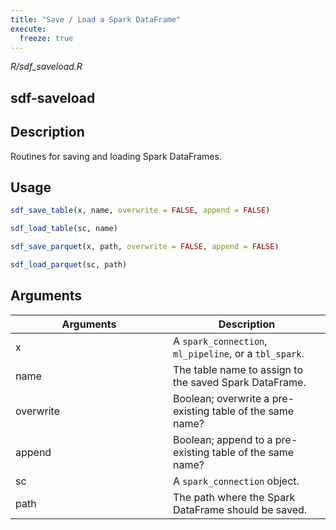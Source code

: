 ```yaml
---
title: "Save / Load a Spark DataFrame"
execute:
  freeze: true
---
```


*R/sdf_saveload.R*

## sdf-saveload

## Description
Routines for saving and loading Spark DataFrames. 


## Usage
```r
sdf_save_table(x, name, overwrite = FALSE, append = FALSE) 

sdf_load_table(sc, name) 

sdf_save_parquet(x, path, overwrite = FALSE, append = FALSE) 

sdf_load_parquet(sc, path) 
```

## Arguments
|Arguments|Description|
|---|---|
| x | A `spark_connection`, `ml_pipeline`, or a `tbl_spark`. |
| name | The table name to assign to the saved Spark DataFrame. |
| overwrite | Boolean; overwrite a pre-existing table of the same name? |
| append | Boolean; append to a pre-existing table of the same name? |
| sc | A `spark_connection` object. |
| path | The path where the Spark DataFrame should be saved. |







